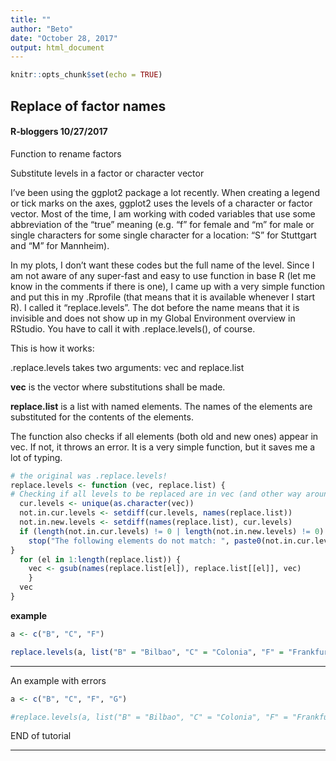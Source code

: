 ```yaml
---
title: ""
author: "Beto"
date: "October 28, 2017"
output: html_document
---
```


```r
knitr::opts_chunk$set(echo = TRUE)
```

## Replace of factor names

#### R-bloggers 10/27/2017

Function to rename factors

Substitute levels in a factor or character vector 

I’ve been using the ggplot2 package a lot recently. When creating a legend or tick marks on the axes, ggplot2 uses the levels of a character or factor vector. Most of the time, I am working with coded variables that use some abbreviation of the "true” meaning (e.g. "f” for female and "m” for male or single characters for some single character for a location: "S” for Stuttgart and "M” for Mannheim).

In my plots, I don’t want these codes but the full name of the level. Since I am not aware of any super-fast and easy to use function in base R (let me know in the comments if there is one), I came up with a very simple function and put this in my .Rprofile (that means that it is available whenever I start R). I called it "replace.levels". The dot before the name means that it is invisible and does not show up in my Global Environment overview in RStudio. You have to call it with .replace.levels(), of course.

This is how it works:

.replace.levels takes two arguments: vec and replace.list

**vec** is the vector where substitutions shall be made.

**replace.list** is a list with named elements. The names of the elements are substituted for the contents of the elements.

The function also checks if all elements (both old and new ones) appear in vec. If not, it throws an error. It is a very simple function, but it saves me a lot of typing.

```r
# the original was .replace.levels!
replace.levels <- function (vec, replace.list) {
# Checking if all levels to be replaced are in vec (and other way around)
  cur.levels <- unique(as.character(vec))
  not.in.cur.levels <- setdiff(cur.levels, names(replace.list))
  not.in.new.levels <- setdiff(names(replace.list), cur.levels)
  if (length(not.in.cur.levels) != 0 | length(not.in.new.levels) != 0) {
    stop("The following elements do not match: ", paste0(not.in.cur.levels, not.in.new.levels, collapse = ", "))
}
  for (el in 1:length(replace.list)) {
    vec <- gsub(names(replace.list[el]), replace.list[[el]], vec)
    }
  vec
}
```


**example** 

```r
a <- c("B", "C", "F")

replace.levels(a, list("B" = "Bilbao", "C" = "Colonia", "F" = "Frankfurt"))
```

---

An example with errors


```r
a <- c("B", "C", "F", "G")

#replace.levels(a, list("B" = "Bilbao", "C" = "Colonia", "F" = "Frankfurt", "L" = "London"))
```



END of tutorial

---

